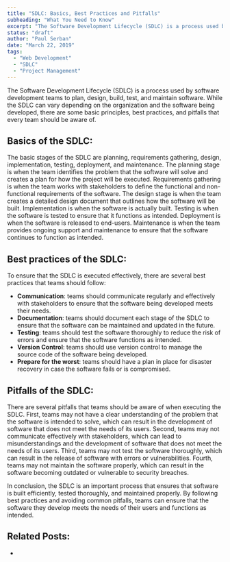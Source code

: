 ```yaml
---
title: "SDLC: Basics, Best Practices and Pitfalls"
subheading: "What You Need to Know"
excerpt: "The Software Development Lifecycle (SDLC) is a process used by software development teams to plan, design, build, test, and maintain software. While the SDLC can vary depending on the organization and the software being developed, there are some basic principles, best practices, and pitfalls that every team should be aware of."
status: "draft"
author: "Paul Serban"
date: "March 22, 2019"
tags:
  - "Web Development"
  - "SDLC"
  - "Project Management"
---
```


The Software Development Lifecycle (SDLC) is a process used by software development teams to plan, design, build, test, and maintain software. While the SDLC can vary depending on the organization and the software being developed, there are some basic principles, best practices, and pitfalls that every team should be aware of.

## Basics of the SDLC:

The basic stages of the SDLC are planning, requirements gathering, design, implementation, testing, deployment, and maintenance. The planning stage is when the team identifies the problem that the software will solve and creates a plan for how the project will be executed. Requirements gathering is when the team works with stakeholders to define the functional and non-functional requirements of the software. The design stage is when the team creates a detailed design document that outlines how the software will be built. Implementation is when the software is actually built. Testing is when the software is tested to ensure that it functions as intended. Deployment is when the software is released to end-users. Maintenance is when the team provides ongoing support and maintenance to ensure that the software continues to function as intended.

## Best practices of the SDLC:

To ensure that the SDLC is executed effectively, there are several best practices that teams should follow:

- **Communication**: teams should communicate regularly and effectively with stakeholders to ensure that the software being developed meets their needs.
- **Documentation**: teams should document each stage of the SDLC to ensure that the software can be maintained and updated in the future.
- **Testing**: teams should test the software thoroughly to reduce the risk of errors and ensure that the software functions as intended.
- **Version Control**: teams should use version control to manage the source code of the software being developed.
- **Prepare for the worst**: teams should have a plan in place for disaster recovery in case the software fails or is compromised.

## Pitfalls of the SDLC:

There are several pitfalls that teams should be aware of when executing the SDLC. First, teams may not have a clear understanding of the problem that the software is intended to solve, which can result in the development of software that does not meet the needs of its users. Second, teams may not communicate effectively with stakeholders, which can lead to misunderstandings and the development of software that does not meet the needs of its users. Third, teams may not test the software thoroughly, which can result in the release of software with errors or vulnerabilities. Fourth, teams may not maintain the software properly, which can result in the software becoming outdated or vulnerable to security breaches.

In conclusion, the SDLC is an important process that ensures that software is built efficiently, tested thoroughly, and maintained properly. By following best practices and avoiding common pitfalls, teams can ensure that the software they develop meets the needs of their users and functions as intended.

## Related Posts:
- <Link href="/blog/posts/sdlc-introduction" label={`SDLC: Basics, Best Practices and Pitfalls`} isInternal={true} />